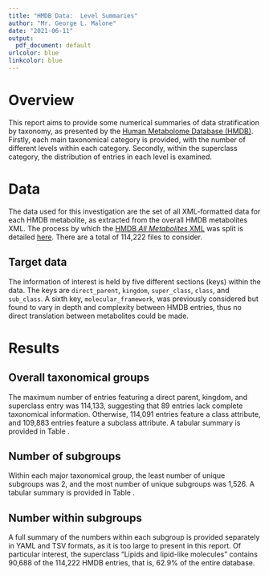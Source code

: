 ```yaml
---
title: "HMDB Data:  Level Summaries"
author: "Mr. George L. Malone"
date: "2021-06-11"
output:
  pdf_document: default
urlcolor: blue
linkcolor: blue
---
```



#  Overview

This report aims to provide some numerical summaries of data stratification by
taxonomy, as presented by the [Human Metabolome Database (HMDB)][1].  Firstly,
each main taxonomical category is provided, with the number of different levels
within each category.  Secondly, within the superclass category, the
distribution of entries in each level is examined.


# Data

The data used for this investigation are the set of all XML-formatted data for
each HMDB metabolite, as extracted from the overall HMDB metabolites XML.  The
process by which the [HMDB _All Metabolites_ XML][2] was split is detailed
[here][3].  There are a total of 114,222 files to consider.

## Target data

The information of interest is held by five different sections (keys) within
the data.  The keys are `direct_parent`, `kingdom`, `super_class`, `class`, and
`sub_class`.  A sixth key, `molecular_framework`, was previously considered but
found to vary in depth and complexity between HMDB entries, thus no direct
translation between metabolites could be made.


# Results

## Overall taxonomical groups

The maximum number of entries featuring a direct parent, kingdom, and
superclass entry was 114,133, suggesting that 89 entries lack complete
taxonomical information.  Otherwise, 114,091 entries feature a class attribute,
and 109,883 entries feature a subclass attribute.  A tabular summary is
provided in Table \ref{table:keypresence}.

\begin{table}
  \centering
  \begin{tabular}{ll}
    \texttt{direct\_parent} & 114,133\\
    \texttt{kingdom} & 114,133\\
    \texttt{super\_class} & 114,133\\
    \texttt{class} & 114,091\\
    \texttt{sub\_class} & 109,883\\
  \end{tabular}
  \caption{
    \label{table:keypresence}
    Number of entries featuring taxonomical key.
  }
\end{table}

## Number of subgroups

Within each major taxonomical group, the least number of unique subgroups was
2, and the most number of unique subgroups was 1,526.  A tabular summary is
provided in Table \ref{table:subgroups}.

\begin{table}
  \centering
  \begin{tabular}{ll}
    \texttt{direct\_parent} & 1,526\\
    \texttt{sub\_class} & 527\\
    \texttt{class} & 327\\
    \texttt{super\_class} & 25\\
    \texttt{kingdom} & 2\\
  \end{tabular}
  \caption{
    \label{table:subgroups}
    Number of unique subgroup keys per major taxonomical group.
  }
\end{table}

## Number within subgroups

A full summary of the numbers within each subgroup is provided separately in
YAML and TSV formats, as it is too large to present in this report.  Of
particular interest, the superclass "Lipids and lipid-like molecules" contains
90,688 of the 114,222 HMDB entries, that is, 62.9% of the entire database.


[1]:https://hmdb.ca
[2]:https://hmdb.ca/downloads
[3]:https://github.com/glm729/splitHmdbXml
